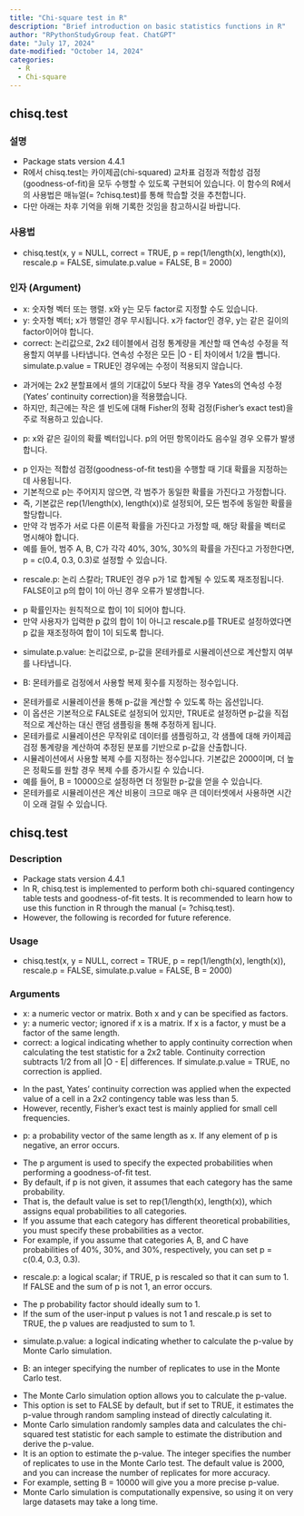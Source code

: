 ```yaml
---
title: "Chi-square test in R"
description: "Brief introduction on basic statistics functions in R"
author: "RPythonStudyGroup feat. ChatGPT"
date: "July 17, 2024"
date-modified: "October 14, 2024"
categories:
  - R
  - Chi-square
---
```


:::: {.content-visible when-profile="ko"}
## chisq.test

### 설명

-   Package stats version 4.4.1 
-   R에서 chisq.test는 카이제곱(chi-squared) 교차표 검정과 적합성 검정(goodness-of-fit)을 모두 수행할 수 있도록 구현되어 있습니다. 이 함수의 R에서의 사용법은 매뉴얼(= ?chisq.test)를 통해 학습할 것을 추천합니다.
-   다만 아래는 차후 기억을 위해 기록한 것임을 참고하시길 바랍니다.

### 사용법

-   chisq.test(x, y = NULL, correct = TRUE, p = rep(1/length(x), length(x)), rescale.p = FALSE, simulate.p.value = FALSE, B = 2000)

### 인자 (Argument)

-   x: 숫자형 벡터 또는 행렬. x와 y는 모두 factor로 지정할 수도 있습니다.
-   y: 숫자형 벡터; x가 행렬인 경우 무시됩니다. x가 factor인 경우, y는 같은 길이의 factor이어야 합니다.
-   correct: 논리값으로, 2x2 테이블에서 검정 통계량을 계산할 때 연속성 수정을 적용할지 여부를 나타냅니다. 연속성 수정은 모든 \|O - E\| 차이에서 1/2을 뺍니다. simulate.p.value = TRUE인 경우에는 수정이 적용되지 않습니다.

::: {.callout-important title="연속성 수정의 적용기준은..." collapse="true" appearance="minimal"}
-   과거에는 2x2 분할표에서 셀의 기대값이 5보다 작을 경우 Yates의 연속성 수정(Yates' continuity correction)을 적용했습니다.
- 하지만, 최근에는 작은 셀 빈도에 대해 Fisher의 정확 검정(Fisher's exact test)을 주로 적용하고 있습니다.
:::

-   p: x와 같은 길이의 확률 벡터입니다. p의 어떤 항목이라도 음수일 경우 오류가 발생합니다.

::: {.callout-note title="p 인자는 적합성 검정에 사용되며 ..." collapse="true" appearance="minimal"} 
-   p 인자는 적합성 검정(goodness-of-fit test)을 수행할 때 기대 확률을 지정하는 데 사용됩니다.
-   기본적으로 p는 주어지지 않으면, 각 범주가 동일한 확률을 가진다고 가정합니다. 
-   즉, 기본값은 rep(1/length(x), length(x))로 설정되어, 모든 범주에 동일한 확률을 할당합니다.
-   만약 각 범주가 서로 다른 이론적 확률을 가진다고 가정할 때, 해당 확률을 벡터로 명시해야 합니다. 
-   예를 들어, 범주 A, B, C가 각각 40%, 30%, 30%의 확률을 가진다고 가정한다면, p = c(0.4, 0.3, 0.3)로 설정할 수 있습니다. 
:::

-   rescale.p: 논리 스칼라; TRUE인 경우 p가 1로 합계될 수 있도록 재조정됩니다. FALSE이고 p의 합이 1이 아닌 경우 오류가 발생합니다.

::: {.callout-note title="p 인자의 합이 1이 되도록 ..." collapse="true" appearance="minimal"}
-   p 확률인자는 원칙적으로 합이 1이 되어야 합니다. 
-   만약 사용자가 입력한 p 값의 합이 1이 아니고 rescale.p를 TRUE로 설정하였다면 p 값을 재조정하여 합이 1이 되도록 합니다.
:::

-   simulate.p.value: 논리값으로, p-값을 몬테카를로 시뮬레이션으로 계산할지 여부를 나타냅니다.

-   B: 몬테카를로 검정에서 사용할 복제 횟수를 지정하는 정수입니다.

::: {.callout-note title="몬테카를로 시뮬레이션 하는 이유는..." collapse="true" appearance="minimal"}
-   몬테카를로 시뮬레이션을 통해 p-값을 계산할 수 있도록 하는 옵션입니다. 
-   이 옵션은 기본적으로 FALSE로 설정되어 있지만, TRUE로 설정하면 p-값을 직접적으로 계산하는 대신 랜덤 샘플링을 통해 추정하게 됩니다. 
-   몬테카를로 시뮬레이션은 무작위로 데이터를 샘플링하고, 각 샘플에 대해 카이제곱 검정 통계량을 계산하여 추정된 분포를 기반으로 p-값을 산출합니다. 
-   시뮬레이션에서 사용할 복제 수를 지정하는 정수입니다. 기본값은 2000이며, 더 높은 정확도를 원할 경우 복제 수를 증가시킬 수 있습니다. 
-   예를 들어, B = 10000으로 설정하면 더 정밀한 p-값을 얻을 수 있습니다. 
-   몬테카를로 시뮬레이션은 계산 비용이 크므로 매우 큰 데이터셋에서 사용하면 시간이 오래 걸릴 수 있습니다.
:::
::::

:::: {.content-visible when-profile="en"}

## chisq.test

### Description

-   Package stats version 4.4.1
-   In R, chisq.test is implemented to perform both chi-squared contingency table tests and goodness-of-fit tests. It is recommended to learn how to use this function in R through the manual (= ?chisq.test).
-   However, the following is recorded for future reference.

### Usage

-   chisq.test(x, y = NULL, correct = TRUE, p = rep(1/length(x), length(x)), rescale.p = FALSE, simulate.p.value = FALSE, B = 2000)

### Arguments

-   x: a numeric vector or matrix. Both x and y can be specified as factors.
-   y: a numeric vector; ignored if x is a matrix. If x is a factor, y must be a factor of the same length.
-   correct: a logical indicating whether to apply continuity correction when calculating the test statistic for a 2x2 table. Continuity correction subtracts 1/2 from all \|O - E\| differences. If simulate.p.value = TRUE, no correction is applied.

::: {.callout-important title="Criteria for applying continuity correction" collapse="true" appearance="minimal"}
-   In the past, Yates' continuity correction was applied when the expected value of a cell in a 2x2 contingency table was less than 5.
-   However, recently, Fisher's exact test is mainly applied for small cell frequencies.
:::

-   p: a probability vector of the same length as x. If any element of p is negative, an error occurs.

::: {.callout-note title="The p argument is used for goodness-of-fit tests and ..." collapse="true" appearance="minimal"}
-   The p argument is used to specify the expected probabilities when performing a goodness-of-fit test.
-   By default, if p is not given, it assumes that each category has the same probability.
-   That is, the default value is set to rep(1/length(x), length(x)), which assigns equal probabilities to all categories.
-   If you assume that each category has different theoretical probabilities, you must specify these probabilities as a vector.
-   For example, if you assume that categories A, B, and C have probabilities of 40%, 30%, and 30%, respectively, you can set p = c(0.4, 0.3, 0.3).
:::

-   rescale.p: a logical scalar; if TRUE, p is rescaled so that it can sum to 1. If FALSE and the sum of p is not 1, an error occurs.

::: {.callout-note title="Ensuring that the sum of p is 1 ..." collapse="true" appearance="minimal"}
-   The p probability factor should ideally sum to 1.
-   If the sum of the user-input p values is not 1 and rescale.p is set to TRUE, the p values are readjusted to sum to 1.
:::

-   simulate.p.value: a logical indicating whether to calculate the p-value by Monte Carlo simulation.

-   B: an integer specifying the number of replicates to use in the Monte Carlo test.

::: {.callout-note title="The reason for Monte Carlo simulation ..." collapse="true" appearance="minimal"}
-   The Monte Carlo simulation option allows you to calculate the p-value.
-   This option is set to FALSE by default, but if set to TRUE, it estimates the p-value through random sampling instead of directly calculating it.
-   Monte Carlo simulation randomly samples data and calculates the chi-squared test statistic for each sample to estimate the distribution and derive the p-value.
-   It is an option to estimate the p-value. The integer specifies the number of replicates to use in the Monte Carlo test. The default value is 2000, and you can increase the number of replicates for more accuracy.
-   For example, setting B = 10000 will give you a more precise p-value.
-   Monte Carlo simulation is computationally expensive, so using it on very large datasets may take a long time.
:::
::::

